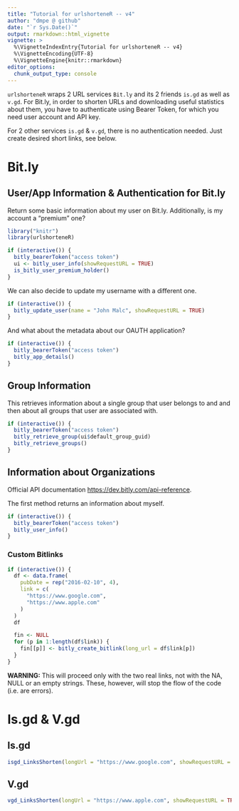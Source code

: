 ```yaml
---
title: "Tutorial for urlshorteneR -- v4"
author: "dmpe @ github"
date: "`r Sys.Date()`"
output: rmarkdown::html_vignette
vignette: >
  %\VignetteIndexEntry{Tutorial for urlshorteneR -- v4}
  %\VignetteEncoding{UTF-8}
  %\VignetteEngine{knitr::rmarkdown}
editor_options: 
  chunk_output_type: console
---
```


`urlshorteneR` wraps 2 URL services `Bit.ly` and its 2 friends `is.gd` as well as `v.gd`. 
For Bit.ly, in order to shorten URLs and downloading useful statistics about them, you have to authenticate 
using Bearer Token, for which you need user account and API key.

For 2 other services `is.gd` & `v.gd`, there is no authentication needed. Just create desired short links, see below.

# Bit.ly

## User/App Information & Authentication for Bit.ly

Return some basic information about my user on Bit.ly. Additionally, is my account a "premium" one?

```r
library("knitr")
library(urlshorteneR)

if (interactive()) {
  bitly_bearerToken("access token")
  ui <- bitly_user_info(showRequestURL = TRUE)
  is_bitly_user_premium_holder()
}
```

We can also decide to update my username with a different one.

```r
if (interactive()) {
  bitly_update_user(name = "John Malc", showRequestURL = TRUE)
}
```

And what about the metadata about our OAUTH application?

```r
if (interactive()) {
  bitly_bearerToken("access token")
  bitly_app_details()
}
```

## Group Information

This retrieves information about a single group that user belongs to and and then about all groups that user are associated with.

```r
if (interactive()) {
  bitly_bearerToken("access token")
  bitly_retrieve_group(ui$default_group_guid)
  bitly_retrieve_groups()
}
```

## Information about Organizations

Official API documentation <https://dev.bitly.com/api-reference>.

The first method returns an information about myself.

```r
if (interactive()) {
  bitly_bearerToken("access token")
  bitly_user_info()
}
```

### Custom Bitlinks

```r
if (interactive()) {
  df <- data.frame(
    pubDate = rep("2016-02-10", 4),
    link = c(
      "https://www.google.com",
      "https://www.apple.com"
    )
  )
  df

  fin <- NULL
  for (p in 1:length(df$link)) {
    fin[[p]] <- bitly_create_bitlink(long_url = df$link[p])
  }
}
```

**WARNING:** This will proceed only with the two real links, not with the NA, NULL or an empty strings. These, however, will stop the flow of the code (i.e. are errors).

# Is.gd & V.gd

## Is.gd

```r
isgd_LinksShorten(longUrl = "https://www.google.com", showRequestURL = TRUE)
```

## V.gd

```r
vgd_LinksShorten(longUrl = "https://www.apple.com", showRequestURL = TRUE)
```
